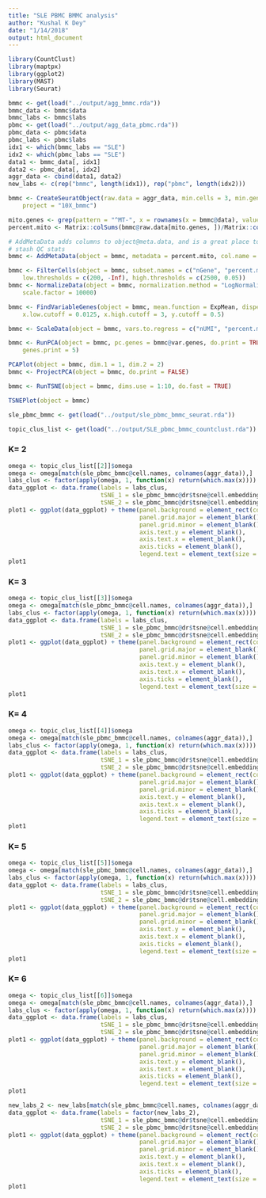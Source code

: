 ```yaml
---
title: "SLE PBMC BMMC analysis"
author: "Kushal K Dey"
date: "1/14/2018"
output: html_document
---
```


```r
library(CountClust)
library(maptpx)
library(ggplot2)
library(MAST)
library(Seurat)
```

```r
bmmc <- get(load("../output/agg_bmmc.rda"))
bmmc_data <- bmmc$data
bmmc_labs <- bmmc$labs
pbmc <- get(load("../output/agg_data_pbmc.rda"))
pbmc_data <- pbmc$data
pbmc_labs <- pbmc$labs
idx1 <- which(bmmc_labs == "SLE")
idx2 <- which(pbmc_labs == "SLE")
data1 <- bmmc_data[, idx1]
data2 <- pbmc_data[, idx2]
aggr_data <- cbind(data1, data2)
new_labs <- c(rep("bmmc", length(idx1)), rep("pbmc", length(idx2)))
```

```r
bmmc <- CreateSeuratObject(raw.data = aggr_data, min.cells = 3, min.genes = 200, 
    project = "10X_bmmc")
```

```r
mito.genes <- grep(pattern = "^MT-", x = rownames(x = bmmc@data), value = TRUE)
percent.mito <- Matrix::colSums(bmmc@raw.data[mito.genes, ])/Matrix::colSums(bmmc@raw.data)

# AddMetaData adds columns to object@meta.data, and is a great place to
# stash QC stats
bmmc <- AddMetaData(object = bmmc, metadata = percent.mito, col.name = "percent.mito")

bmmc <- FilterCells(object = bmmc, subset.names = c("nGene", "percent.mito"), 
    low.thresholds = c(200, -Inf), high.thresholds = c(2500, 0.05))
bmmc <- NormalizeData(object = bmmc, normalization.method = "LogNormalize", 
    scale.factor = 10000)

bmmc <- FindVariableGenes(object = bmmc, mean.function = ExpMean, dispersion.function = LogVMR, 
    x.low.cutoff = 0.0125, x.high.cutoff = 3, y.cutoff = 0.5)

bmmc <- ScaleData(object = bmmc, vars.to.regress = c("nUMI", "percent.mito"))

bmmc <- RunPCA(object = bmmc, pc.genes = bmmc@var.genes, do.print = TRUE, pcs.print = 1:5, 
    genes.print = 5)

PCAPlot(object = bmmc, dim.1 = 1, dim.2 = 2)
bmmc <- ProjectPCA(object = bmmc, do.print = FALSE)

bmmc <- RunTSNE(object = bmmc, dims.use = 1:10, do.fast = TRUE)

TSNEPlot(object = bmmc)


```


```r
sle_pbmc_bmmc <- get(load("../output/sle_pbmc_bmmc_seurat.rda"))
```

```r
topic_clus_list <- get(load("../output/SLE_pbmc_bmmc_countclust.rda"))
```


### K= 2


```r
omega <- topic_clus_list[[2]]$omega
omega <- omega[match(sle_pbmc_bmmc@cell.names, colnames(aggr_data)),]
labs_clus <- factor(apply(omega, 1, function(x) return(which.max(x))))
data_ggplot <- data.frame(labels = labs_clus,
                          tSNE_1 = sle_pbmc_bmmc@dr$tsne@cell.embeddings[, 1],
                          tSNE_2 = sle_pbmc_bmmc@dr$tsne@cell.embeddings[, 2])
plot1 <- ggplot(data_ggplot) + theme(panel.background = element_rect(colour = "black", size = 1), 
                                     panel.grid.major = element_blank(), 
                                     panel.grid.minor = element_blank(), 
                                     axis.text.y = element_blank(),
                                     axis.text.x = element_blank(),
                                     axis.ticks = element_blank(),
                                     legend.text = element_text(size = 15)) + geom_point(aes(x = tSNE_1, y = tSNE_2, color = labels), size = 0.5) + labs(x = 'tSNE 1', y = 'tSNE 2', title = '') + scale_color_discrete('')
plot1
```

### K= 3

```r
omega <- topic_clus_list[[3]]$omega
omega <- omega[match(sle_pbmc_bmmc@cell.names, colnames(aggr_data)),]
labs_clus <- factor(apply(omega, 1, function(x) return(which.max(x))))
data_ggplot <- data.frame(labels = labs_clus,
                          tSNE_1 = sle_pbmc_bmmc@dr$tsne@cell.embeddings[, 1],
                          tSNE_2 = sle_pbmc_bmmc@dr$tsne@cell.embeddings[, 2])
plot1 <- ggplot(data_ggplot) + theme(panel.background = element_rect(colour = "black", size = 1), 
                                     panel.grid.major = element_blank(), 
                                     panel.grid.minor = element_blank(), 
                                     axis.text.y = element_blank(),
                                     axis.text.x = element_blank(),
                                     axis.ticks = element_blank(),
                                     legend.text = element_text(size = 15)) + geom_point(aes(x = tSNE_1, y = tSNE_2, color = labels), size = 0.5) + labs(x = 'tSNE 1', y = 'tSNE 2', title = '') + scale_color_discrete('')
plot1
```

### K= 4

```r
omega <- topic_clus_list[[4]]$omega
omega <- omega[match(sle_pbmc_bmmc@cell.names, colnames(aggr_data)),]
labs_clus <- factor(apply(omega, 1, function(x) return(which.max(x))))
data_ggplot <- data.frame(labels = labs_clus,
                          tSNE_1 = sle_pbmc_bmmc@dr$tsne@cell.embeddings[, 1],
                          tSNE_2 = sle_pbmc_bmmc@dr$tsne@cell.embeddings[, 2])
plot1 <- ggplot(data_ggplot) + theme(panel.background = element_rect(colour = "black", size = 1), 
                                     panel.grid.major = element_blank(), 
                                     panel.grid.minor = element_blank(), 
                                     axis.text.y = element_blank(),
                                     axis.text.x = element_blank(),
                                     axis.ticks = element_blank(),
                                     legend.text = element_text(size = 15)) + geom_point(aes(x = tSNE_1, y = tSNE_2, color = labels), size = 0.5) + labs(x = 'tSNE 1', y = 'tSNE 2', title = '') + scale_color_discrete('')
plot1
```

### K= 5

```r
omega <- topic_clus_list[[5]]$omega
omega <- omega[match(sle_pbmc_bmmc@cell.names, colnames(aggr_data)),]
labs_clus <- factor(apply(omega, 1, function(x) return(which.max(x))))
data_ggplot <- data.frame(labels = labs_clus,
                          tSNE_1 = sle_pbmc_bmmc@dr$tsne@cell.embeddings[, 1],
                          tSNE_2 = sle_pbmc_bmmc@dr$tsne@cell.embeddings[, 2])
plot1 <- ggplot(data_ggplot) + theme(panel.background = element_rect(colour = "black", size = 1), 
                                     panel.grid.major = element_blank(), 
                                     panel.grid.minor = element_blank(), 
                                     axis.text.y = element_blank(),
                                     axis.text.x = element_blank(),
                                     axis.ticks = element_blank(),
                                     legend.text = element_text(size = 15)) + geom_point(aes(x = tSNE_1, y = tSNE_2, color = labels), size = 0.5) + labs(x = 'tSNE 1', y = 'tSNE 2', title = '') + scale_color_discrete('')
plot1
```

### K= 6

```r
omega <- topic_clus_list[[6]]$omega
omega <- omega[match(sle_pbmc_bmmc@cell.names, colnames(aggr_data)),]
labs_clus <- factor(apply(omega, 1, function(x) return(which.max(x))))
data_ggplot <- data.frame(labels = labs_clus,
                          tSNE_1 = sle_pbmc_bmmc@dr$tsne@cell.embeddings[, 1],
                          tSNE_2 = sle_pbmc_bmmc@dr$tsne@cell.embeddings[, 2])
plot1 <- ggplot(data_ggplot) + theme(panel.background = element_rect(colour = "black", size = 1), 
                                     panel.grid.major = element_blank(), 
                                     panel.grid.minor = element_blank(), 
                                     axis.text.y = element_blank(),
                                     axis.text.x = element_blank(),
                                     axis.ticks = element_blank(),
                                     legend.text = element_text(size = 15)) + geom_point(aes(x = tSNE_1, y = tSNE_2, color = labels), size = 0.5) + labs(x = 'tSNE 1', y = 'tSNE 2', title = '') + scale_color_discrete('')
plot1
```

```r
new_labs_2 <- new_labs[match(sle_pbmc_bmmc@cell.names, colnames(aggr_data))]
data_ggplot <- data.frame(labels = factor(new_labs_2),
                          tSNE_1 = sle_pbmc_bmmc@dr$tsne@cell.embeddings[, 1],
                          tSNE_2 = sle_pbmc_bmmc@dr$tsne@cell.embeddings[, 2])
plot1 <- ggplot(data_ggplot) + theme(panel.background = element_rect(colour = "black", size = 1), 
                                     panel.grid.major = element_blank(), 
                                     panel.grid.minor = element_blank(), 
                                     axis.text.y = element_blank(),
                                     axis.text.x = element_blank(),
                                     axis.ticks = element_blank(),
                                     legend.text = element_text(size = 15)) + geom_point(aes(x = tSNE_1, y = tSNE_2, color = labels), size = 0.5) + labs(x = 'tSNE 1', y = 'tSNE 2', title = '') + scale_color_discrete('')
plot1
```


